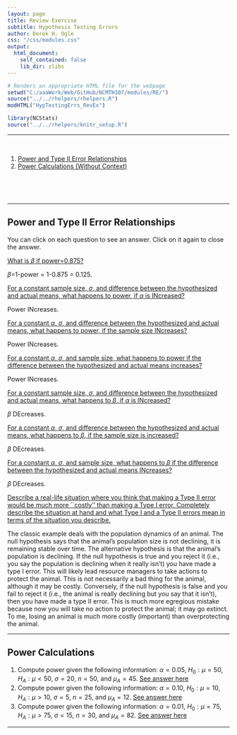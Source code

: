 ```yaml
---
layout: page
title: Review Exercise
subtitle: Hypothesis Testing Errors
author: Derek H. Ogle
css: "/css/modules.css"
output:
  html_document:
    self_contained: false
    lib_dir: zlibs
---
```


```r
# Renders an appropriate HTML file for the webpage
setwd("C:/aaaWork/Web/GitHub/NCMTH107/modules/RE/")
source("../../rhelpers/rhelpers.R")
modHTML("HypTestingErrs_RevEx")
```

```r
library(NCStats)
source("../../rhelpers/knitr_setup.R")
```

----

&nbsp;

1. [Power and Type II Error Relationships](#power-and-type-ii-error-relationships)
1. [Power Calculations (Without Context)](#power-calculations)

&nbsp;

&nbsp;

----

## Power and Type II Error Relationships

You can click on each question to see an answer. Click on it again to close the answer.

<div class="panel-group">

<div class="panel panel-default">
<div class="panel-heading">
<div class="panel-title">
<a data-toggle="collapse" href="#PowerBeta">What is $\beta$ if power=0.875?</a>
</div>
</div>
<div id="PowerBeta" class="panel-collapse collapse">
<div class="panel-body">$\beta$=1-power = 1-0.875 = 0.125.</div>
</div>
</div>

<div class="panel panel-default">
<div class="panel-heading">
<div class="panel-title">
<a data-toggle="collapse" href="#poweralpha">For a constant sample size, $\sigma$, and difference between the hypothesized and actual means, what happens to power, if $\alpha$ is INcreased?</a>
</div>
</div>
<div id="poweralpha" class="panel-collapse collapse">
<div class="panel-body">Power INcreases.</div>
</div>
</div>

<div class="panel panel-default">
<div class="panel-heading">
<div class="panel-title">
<a data-toggle="collapse" href="#powern">For a constant $\alpha$, $\sigma$, and difference between the hypothesized and actual means, what happens to power, if the sample size INcreases?</a>
</div>
</div>
<div id="powern" class="panel-collapse collapse">
<div class="panel-body">Power INcreases.</div>
</div>
</div>

<div class="panel panel-default">
<div class="panel-heading">
<div class="panel-title">
<a data-toggle="collapse" href="#powermu">For a constant $\alpha$, $\sigma$, and sample size, what happens to power if the difference between the hypothesized and actual means increases?</a>
</div>
</div>
<div id="powermu" class="panel-collapse collapse">
<div class="panel-body">Power INcreases.</div>
</div>
</div>

<div class="panel panel-default">
<div class="panel-heading">
<div class="panel-title">
<a data-toggle="collapse" href="#betalpha">For a constant sample size, $\sigma$, and difference between the hypothesized and actual means, what happens to $\beta$, if $\alpha$ is INcreased?</a>
</div>
</div>
<div id="betalapha" class="panel-collapse collapse">
<div class="panel-body">$\beta$ DEcreases.</div>
</div>
</div>

<div class="panel panel-default">
<div class="panel-heading">
<div class="panel-title">
<a data-toggle="collapse" href="#betan">For a constant $\alpha$, $\sigma$, and difference between the hypothesized and actual means, what happens to $\beta$, if the sample size is increased?</a>
</div>
</div>
<div id="betan" class="panel-collapse collapse">
<div class="panel-body">$\beta$ DEcreases.</div>
</div>
</div>

<div class="panel panel-default">
<div class="panel-heading">
<div class="panel-title">
<a data-toggle="collapse" href="#betamu">For a constant $\alpha$, $\sigma$, and sample size, what happens to $\beta$ if the difference between the hypothesized and actual means INcreases?</a>
</div>
</div>
<div id="betamu" class="panel-collapse collapse">
<div class="panel-body">$\beta$ DEcreases.</div>
</div>
</div>

<div class="panel panel-default">
<div class="panel-heading">
<div class="panel-title">
<a data-toggle="collapse" href="#reallife">Describe a real-life situation where you think that making a Type II error would be much more ``costly'' than making a Type I error. Completely describe the situation at hand and what Type I and a Type II errors mean in terms of the situation you describe.</a>
</div>
</div>
<div id="reallife" class="panel-collapse collapse">
<div class="panel-body">The classic example deals with the population dynamics of an animal.  The null hypothesis says that the animal's population size is not declining, it is remaining stable over time.  The alternative hypothesis is that the animal's population is declining.  If the null hypothesis is true and you reject it (i.e., you say the population is declining when it really isn't) you have made a type I error.  This will likely lead resource managers to take actions to protect the animal.  This is not necessarily a bad thing for the animal, although it may be costly.  Conversely, if the null hypothesis is false and you fail to reject it (i.e., the animal is really declining but you say that it isn't), then you have made a type II error.  This is much more egregious mistake because now you will take no action to protect the animal; it may go extinct.  To me, losing an animal is much more costly (important) than overprotecting the animal.</div>
</div>
</div>


</div>

----

## Power Calculations

1. Compute power given the following information: $\alpha=0.05$, $H_{0}:\mu=50$, $H_{A}:\mu<50$, $\sigma=20$, $n=50$, and $\mu_{A}=45$. [See answer here](zRevExAns/HypTestingErrs.html#power-calculations-1)
1. Compute power given the following information: $\alpha=0.10$, $H_{0}:\mu=10$, $H_{A}:\mu>10$, $\sigma=5$, $n=25$, and $\mu_{A}=12$. [See answer here](zRevExAns/HypTestingErrs.html#power-calculations-2)
1. Compute power given the following information: $\alpha=0.01$, $H_{0}:\mu=75$, $H_{A}:\mu>75$, $\sigma=15$, $n=30$, and $\mu_{A}=82$. [See answer here](zRevExAns/HypTestingErrs.html#power-calculations-3)

----
